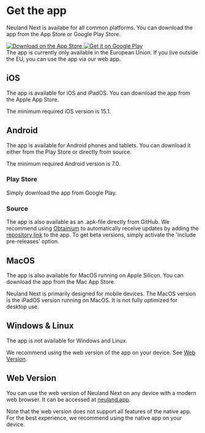 
# Get the app

Neuland Next is availabe for all common platforms. You can download the app from the App Store or Google Play Store.

<div class="flex gap-2 mt-4">
      <a href="https://apps.apple.com/app/apple-store/id1617096811?pt=124486931&ct=web&mt=8">
        <img alt="Download on the App Store" src="/assets/Apple_Badge_EN.svg"  class="h-12 w-auto" />
      </a>
      <a href="https://play.google.com/store/apps/details?id=app.neuland">
        <img alt="Get it on Google Play" src="/assets/Google_Badge_EN.svg" class="h-12 w-auto" />
      </a>
</div>

<Callout type="info">
The app is currently only available in the European Union. If you live outside the EU, you can use the app via our web app.
</Callout>

## iOS

The app is available for iOS and iPadOS. You can download the app from the Apple App Store.

The minimum required iOS version is 15.1.


## Android

The app is available for Android phones and tablets. You can download it either from the Play Store or directly from source. 

The minimum required Android version is 7.0.

### Play Store
Simply download the app from Google Play.

### Source
The app is also available as an .apk-file directly from GitHub. We recommend using [Obtainium](https://github.com/ImranR98/Obtainium) to automatically receive updates by adding the [repository link](https://github.com/neuland-ingolstadt/neuland.app-native) to the app. To get beta versions, simply activate the 'include pre-releases' option.

## MacOS

The app is also available for MacOS running on Apple Silicon. You can download the app from the Mac App Store.

Neuland Next is primarily designed for mobile devices. The MacOS version is the iPadOS version running on MacOS. It is not fully optimized for desktop use.


## Windows & Linux

The app is not available for Windows and Linux.

We recommend using the web version of the app on your device. See [Web Version](#web-version).

## Web Version

You can use the web version of Neuland Next on any device with a modern web browser. It can be accessed at [neuland.app](https://web.neuland.app).

Note that the web version does not support all features of the native app. For the best experience, we recommend using the native app on your device.
